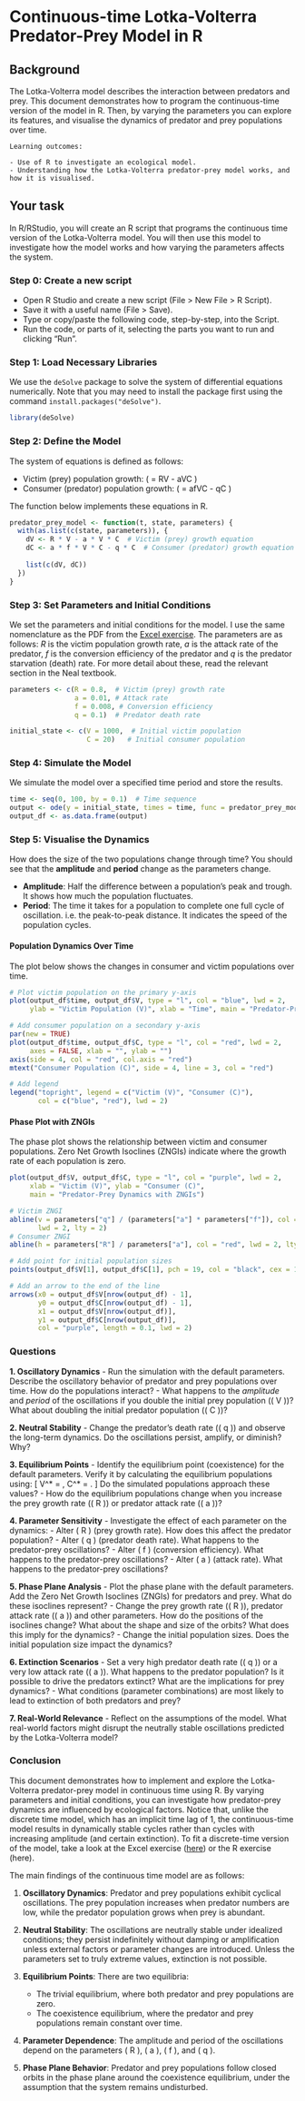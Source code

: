 # Continuous-time Lotka-Volterra Predator-Prey Model in R


## Background

The Lotka-Volterra model describes the interaction between predators and prey. This document demonstrates how to program the continuous-time version of the model in R. Then, by varying the parameters you can explore its features, and visualise the dynamics of predator and prey populations over time.


```block
Learning outcomes: 

- Use of R to investigate an ecological model.
- Understanding how the Lotka-Volterra predator-prey model works, and how it is visualised.

```
## Your task

In R/RStudio, you will create an R script that programs the continuous time version of the Lotka-Volterra model. You will then use this model to investigate how the model works and how varying the parameters affects the system.

### Step 0: Create a new script

* Open R Studio and create a new script (File > New File > R Script). 
* Save it with a useful name (File > Save).
* Type or copy/paste the following code, step-by-step, into the Script.
* Run the code, or parts of it, selecting the parts you want to run and clicking "Run".

### Step 1: Load Necessary Libraries

We use the `deSolve` package to solve the system of differential equations numerically. Note that you may need to install the package first using the command `install.packages("deSolve")`.

```r
library(deSolve)
```

### Step 2: Define the Model

The system of equations is defined as follows:

- Victim (prey) population growth: \( \frac{dV}{dt} = RV - aVC \)
- Consumer (predator) population growth: \( \frac{dC}{dt} = afVC - qC \)

The function below implements these equations in R.

```r
predator_prey_model <- function(t, state, parameters) {
  with(as.list(c(state, parameters)), {
    dV <- R * V - a * V * C  # Victim (prey) growth equation
    dC <- a * f * V * C - q * C  # Consumer (predator) growth equation
    
    list(c(dV, dC))
  })
}
```

### Step 3: Set Parameters and Initial Conditions

We set the parameters and initial conditions for the model. I use the same nomenclature as the PDF from the [Excel exercise](https://jonesor.github.io/BB512_Book/lotka-volterra-predator-prey-dynamics.html). The parameters are as follows: *R* is the victim population growth rate, *a* is the attack rate of the predator, *f* is the conversion efficiency of the predator and *q* is the predator starvation (death) rate. For more detail about these, read the relevant section in the Neal textbook.

```r
parameters <- c(R = 0.8,  # Victim (prey) growth rate
                a = 0.01, # Attack rate
                f = 0.008, # Conversion efficiency
                q = 0.1)  # Predator death rate

initial_state <- c(V = 1000,  # Initial victim population
                   C = 20)   # Initial consumer population
```

### Step 4: Simulate the Model

We simulate the model over a specified time period and store the results.

```r
time <- seq(0, 100, by = 0.1)  # Time sequence
output <- ode(y = initial_state, times = time, func = predator_prey_model, parms = parameters)
output_df <- as.data.frame(output)
```

### Step 5: Visualise the Dynamics

How does the size of the two populations change through time? You should see that the **amplitude** and **period** change as the parameters change.

- **Amplitude**: Half the difference between a population's peak and trough. It shows how much the population fluctuates.
- **Period**: The time it takes for a population to complete one full cycle of oscillation. i.e. the peak-to-peak distance. It indicates the speed of the population cycles.

#### Population Dynamics Over Time

The plot below shows the changes in consumer and victim populations over time.

```r
# Plot victim population on the primary y-axis
plot(output_df$time, output_df$V, type = "l", col = "blue", lwd = 2, 
     ylab = "Victim Population (V)", xlab = "Time", main = "Predator-Prey Dynamics")

# Add consumer population on a secondary y-axis
par(new = TRUE)
plot(output_df$time, output_df$C, type = "l", col = "red", lwd = 2, 
     axes = FALSE, xlab = "", ylab = "")
axis(side = 4, col = "red", col.axis = "red")
mtext("Consumer Population (C)", side = 4, line = 3, col = "red")

# Add legend
legend("topright", legend = c("Victim (V)", "Consumer (C)"), 
       col = c("blue", "red"), lwd = 2)
```

#### Phase Plot with ZNGIs

The phase plot shows the relationship between victim and consumer populations. Zero Net Growth Isoclines (ZNGIs) indicate where the growth rate of each population is zero.

```r
plot(output_df$V, output_df$C, type = "l", col = "purple", lwd = 2, 
     xlab = "Victim (V)", ylab = "Consumer (C)", 
     main = "Predator-Prey Dynamics with ZNGIs")

# Victim ZNGI
abline(v = parameters["q"] / (parameters["a"] * parameters["f"]), col = "blue", 
       lwd = 2, lty = 2)  
# Consumer ZNGI
abline(h = parameters["R"] / parameters["a"], col = "red", lwd = 2, lty = 2)  

# Add point for initial population sizes
points(output_df$V[1], output_df$C[1], pch = 19, col = "black", cex = 1.5)

# Add an arrow to the end of the line
arrows(x0 = output_df$V[nrow(output_df) - 1], 
       y0 = output_df$C[nrow(output_df) - 1], 
       x1 = output_df$V[nrow(output_df)], 
       y1 = output_df$C[nrow(output_df)], 
       col = "purple", length = 0.1, lwd = 2)
```

### Questions

**1. Oscillatory Dynamics**
- Run the simulation with the default parameters. Describe the oscillatory behavior of predator and prey populations over time. How do the populations interact?
- What happens to the *amplitude* and *period* of the oscillations if you double the initial prey population (\( V \))? What about doubling the initial predator population (\( C \))?

**2. Neutral Stability**
- Change the predator's death rate (\( q \)) and observe the long-term dynamics. Do the oscillations persist, amplify, or diminish? Why?

**3. Equilibrium Points**
- Identify the equilibrium point (coexistence) for the default parameters. Verify it by calculating the equilibrium populations using:
  \[
  V^* = \frac{q}{a \cdot f}, \quad C^* = \frac{R}{a}.
  \]
  Do the simulated populations approach these values?
- How do the equilibrium populations change when you increase the prey growth rate (\( R \)) or predator attack rate (\( a \))?

**4. Parameter Sensitivity**
- Investigate the effect of each parameter on the dynamics:
  - Alter \( R \) (prey growth rate). How does this affect the predator population?
  - Alter \( q \) (predator death rate). What happens to the predator-prey oscillations?
  - Alter \( f \) (conversion efficiency). What happens to the predator-prey oscillations?
  - Alter \( a \) (attack rate). What happens to the predator-prey oscillations?


**5. Phase Plane Analysis**
- Plot the phase plane with the default parameters. Add the Zero Net Growth Isoclines (ZNGIs) for predators and prey. What do these isoclines represent?
- Change the prey growth rate (\( R \)),  predator attack rate (\( a \)) and other parameters. How do the positions of the isoclines change? What about the shape and size of the orbits? What does this imply for the dynamics?
- Change the initial population sizes. Does the initial population size impact the dynamics?

**6. Extinction Scenarios**
- Set a very high predator death rate (\( q \)) or a very low attack rate (\( a \)). What happens to the predator population? Is it possible to drive the predators extinct? What are the implications for prey dynamics?
- What conditions (parameter combinations) are most likely to lead to extinction of both predators and prey?

**7. Real-World Relevance**
- Reflect on the assumptions of the model. What real-world factors might disrupt the neutrally stable oscillations predicted by the Lotka-Volterra model?



### Conclusion

This document demonstrates how to implement and explore the Lotka-Volterra predator-prey model in continuous time using R. By varying parameters and initial conditions, you can investigate how predator-prey dynamics are influenced by ecological factors. Notice that, unlike the discrete time model, which has an implicit time lag of 1, the continuous-time model results in dynamically stable cycles rather than cycles with increasing amplitude (and certain extinction). To fit a discrete-time version of the model, take a look at the Excel exercise ([here](https://jonesor.github.io/BB512_Book/lotka-volterra-predator-prey-dynamics.html)) or the R exercise (here).

The main findings of the continuous time model are as follows: 

1. **Oscillatory Dynamics**: Predator and prey populations exhibit cyclical oscillations. The prey population increases when predator numbers are low, while the predator population grows when prey is abundant.
   
2. **Neutral Stability**: The oscillations are neutrally stable under idealized conditions; they persist indefinitely without damping or amplification unless external factors or parameter changes are introduced. Unless the parameters set to truly extreme values, extinction is not possible.

3. **Equilibrium Points**: There are two equilibria:
   - The trivial equilibrium, where both predator and prey populations are zero.
   - The coexistence equilibrium, where the predator and prey populations remain constant over time.

4. **Parameter Dependence**: The amplitude and period of the oscillations depend on the parameters \( R \), \( a \), \( f \), and \( q \).

5. **Phase Plane Behavior**: Predator and prey populations follow closed orbits in the phase plane around the coexistence equilibrium, under the assumption that the system remains undisturbed.
